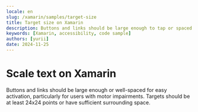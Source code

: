 ```yaml
---
locale: en
slug: /xamarin/samples/target-size
title: Target size on Xamarin
description: Buttons and links should be large enough to tap or spaced so they are not accidentally activated.
keywords: [Xamarin, accessibility, code sample]
authors: [yurii]
date: 2024-11-25
---
```


# Scale text on Xamarin

Buttons and links should be large enough or well-spaced for easy activation, particularly for users with motor impairments. Targets should be at least 24x24 points or have sufficient surrounding space.

<CodeSample id="target-size" platform="xamarin" locale="en"/>
